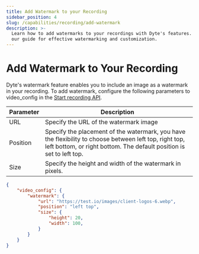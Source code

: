 ```yaml
---
title: Add Watermark to your Recording
sidebar_position: 4
slug: /capabilities/recording/add-watermark
description: >-
  Learn how to add watermarks to your recordings with Dyte's features. Follow
  our guide for effective watermarking and customization.
---
```


# Add Watermark to Your Recording

Dyte's watermark feature enables you to include an image as a watermark in your recording. To add watermark, configure the following parameters to video_config in the [Start recording API](/api#/operations/start_recording).

| **Parameter** | **Description**                                                                                                                                                                |
| ------------- | ------------------------------------------------------------------------------------------------------------------------------------------------------------------------------ |
| URL           | Specify the URL of the watermark image                                                                                                                                         |
| Position      | Specify the placement of the watermark, you have the flexibility to choose between left top, right top, left bottom, or right bottom. The default position is set to left top. |
| Size          | Specify the height and width of the watermark in pixels.                                                                                                                       |

```json
{
    "video_config": {
        "watermark": {
            "url": "https://test.io/images/client-logos-6.webp",
            "position": "left top",
            "size": {
                "height": 20,
                "width": 100,
            }
        }
    }
}

```

<head>
  <title>Add Watermark to your Recording Guide</title>
  <meta name="description" content="Learn how to add watermarks to your recordings with Dyte's features. Follow our guide for effective watermarking and customization."/>
</head>
